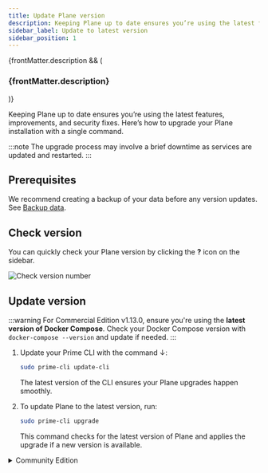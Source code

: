 ```yaml
---
title: Update Plane version
description: Keeping Plane up to date ensures you’re using the latest features, improvements, and security fixes. Here’s how to upgrade your Plane installation with a single command.
sidebar_label: Update to latest version
sidebar_position: 1
---
```


{frontMatter.description && (

<h3 className="description">{frontMatter.description}</h3>
)}

Keeping Plane up to date ensures you’re using the latest features, improvements, and security fixes. Here’s how to upgrade your Plane installation with a single command.

:::note
The upgrade process may involve a brief downtime as services are updated and restarted.
:::

## Prerequisites
We recommend creating a backup of your data before any version updates. See [Backup data](/self-hosting/manage/backup-restore).

## Check version

You can quickly check your Plane version by clicking the **?** icon on the sidebar.

![Check version number](https://media.docs.plane.so/product/check-version.webp#center)

## Update version

:::warning
For Commercial Edition v1.13.0, ensure you're using the **latest version of Docker Compose**. Check your Docker Compose version with `docker-compose --version` and update if needed.
:::


1. Update your Prime CLI with the command ↓:
   ```bash
   sudo prime-cli update-cli
   ``` 
   The latest version of the CLI ensures your Plane upgrades happen smoothly.

2. To update Plane to the latest version, run:
   ```bash
   sudo prime-cli upgrade
   ```
   This command checks for the latest version of Plane and applies the upgrade if a new version is available.

<details>
  <summary>Community Edition</summary>

:::warning
This guide covers how to upgrade from version 0.14.0 and above. If you’re running version 0.13.2 or below, first follow the guide to [upgrade to version v0.14.0](/self-hosting/manage/upgrade-from-0.13.2-0.14.0) before continuing with these steps.
:::

## Prerequisites

Before starting, make a backup of your Plane instance. For detailed steps, see the [Backup data](/self-hosting/manage/backup-restore#backup-data-1) section. This is strongly recommended to ensure you have a safe restore point.

## Update version

1. Download the latest stable release with ↓:
    ```bash
    curl -fsSL -o setup.sh https://github.com/makeplane/plane/releases/latest/download/setup.sh
    ```

2. Execute the setup script with ↓:
   ```bash
   ./setup.sh
   ```
   This will bring up a menu with several options. Select option `5` to upgrade:

   ```bash
   Select a Action you want to perform:
      1) Install (x86_64)
      2) Start
      3) Stop
      4) Restart
      5) Upgrade
      6) View Logs
      7) Backup Data
      8) Exit

   Action [2]: 5
   ```
   Choosing this option stops all services and downloads the latest `docker-compose.yaml` and `variables-upgrade.env` files. The `plane.env` file won’t be overwritten, so your existing environment settings are safe.

   You’ll see a message indicating the services have been stopped.
   ![Stopped Docker services](/images/docker-compose/stopped-docker.png)

3. After the update completes, select `6` to exit the prompt.

4. After the upgrade, open `variables-upgrade.env` and compare it with your `plane.env` file. Copy any new variables from `variables-upgrade.env` to your `plane.env` file and set the correct values. This step is essential to ensure that all configuration changes are in place for the latest version.

5. Once your `plane.env` file is updated, start your Plane instance again by selecting option `2`.

</details>
